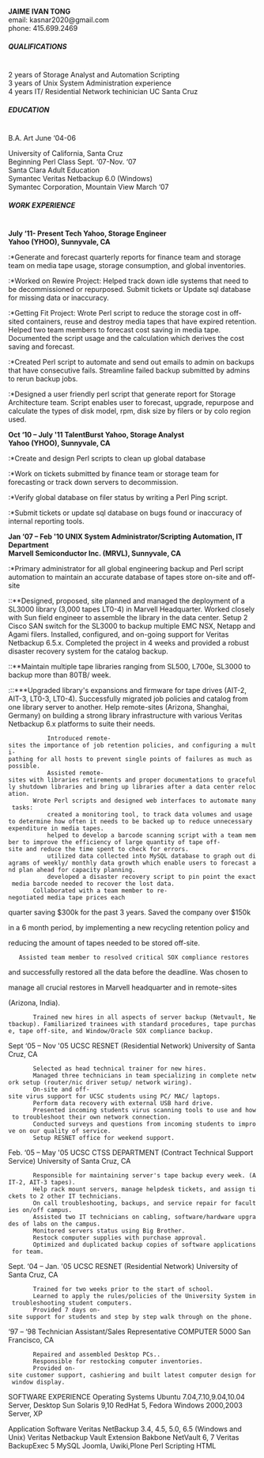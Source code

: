 '''JAIME IVAN TONG'''<br/>
email: kasnar2020@gmail.com<br/>
phone: 415.699.2469

=====QUALIFICATIONS=====<br/>
2 years of Storage Analyst and Automation Scripting<br/>
3 years of Unix System Administration experience<br/>
4 years IT/ Residential Network techinician UC Santa Cruz<br/>

=====EDUCATION=====<br/>
B.A. Art               June ‘04-06

University of California, Santa Cruz<br/>

Beginning Perl Class    Sept. ‘07-Nov. ‘07<br/>
Santa Clara Adult Education<br/>

Symantec Veritas Netbackup 6.0 (Windows)<br/>
Symantec Corporation, Mountain View March ‘07<br/>

=====WORK EXPERIENCE=====<br/>
'''July ‘11- Present     Tech Yahoo, Storage Engineer'''<br/>
'''Yahoo (YHOO), Sunnyvale, CA'''<br/>

:*Generate and forecast quarterly reports for finance team and storage team on media tape usage, storage consumption, and global inventories.
:*Worked on Rewire Project: Helped track down idle systems that need to be decommissioned or repurposed.  Submit tickets or Update sql database for missing data or inaccuracy.
:*Getting Fit Project: Wrote Perl script to reduce the storage cost in off-sited containers, reuse and destroy media tapes that have expired retention. Helped two team members to forecast cost saving in media tape. Documented the script usage and the calculation which derives the cost saving and forecast.
:*Created Perl script to automate and send out emails to admin on backups that have consecutive fails. Streamline failed backup submitted by admins to rerun backup jobs.
:*Designed a user friendly perl script that generate report for Storage Architecture team. Script enables user to forecast, upgrade, repurpose and calculate the types of disk model, rpm, disk size by filers or by colo region used.


'''Oct ‘10 – July '11        TalentBurst Yahoo, Storage Analyst'''<br/>
'''Yahoo (YHOO), Sunnyvale, CA'''<br/>

:*Create and design Perl scripts to clean up global database
:*Work on tickets submitted by finance team or storage team for forecasting or track down servers to decommission.
:*Verify global database on filer status by writing a Perl Ping script.
:*Submit tickets or update sql database on bugs found or inaccuracy of internal reporting tools.


'''Jan ‘07 – Feb '10        UNIX System Administrator/Scripting Automation,  IT Department'''<br/>
'''Marvell Semiconductor Inc. (MRVL), Sunnyvale, CA'''<br/>

:*Primary administrator for all global engineering backup and Perl script automation to maintain an accurate database of tapes store on-site and off-site
::**Designed, proposed, site planned and managed the deployment of a SL3000 library (3,000 tapes LT0-4) in Marvell Headquarter. Worked closely with Sun field engineer to assemble the library in the data center. Setup 2 Cisco SAN switch for the SL3000 to backup multiple EMC NSX, Netapp and Agami filers. Installed, configured, and on-going support for Veritas Netbackup 6.5.x. Completed the project in 4 weeks and provided a robust disaster recovery system for the catalog backup.
::**Maintain multiple tape libraries ranging from SL500, L700e, SL3000 to backup more than 80TB/ week.
:::***Upgraded library's expansions and firmware for tape drives (AIT-2, AIT-3, LT0-3, LT0-4). Successfully migrated job policies and catalog from one library server to another. Help remote-sites (Arizona, Shanghai, Germany) on building a strong library infrastructure with various Veritas Netbackup 6.x platforms to suite their needs.
            Introduced remote-sites the importance of job retention policies, and configuring a multi-pathing for all hosts to prevent single points of failures as much as possible.
            Assisted remote-sites with libraries retirements and proper documentations to gracefully shutdown libraries and bring up libraries after a data center relocation.
        Wrote Perl scripts and designed web interfaces to automate many tasks:
            created a monitoring tool, to track data volumes and usage to determine how often it needs to be backed up to reduce unnecessary expenditure in media tapes.
            helped to develop a barcode scanning script with a team member to improve the efficiency of large quantity of tape off-site and reduce the time spent to check for errors.
            utilized data collected into MySQL database to graph out diagrams of weekly/ monthly data growth which enable users to forecast and plan ahead for capacity planning.
            developed a disaster recovery script to pin point the exact media barcode needed to recover the lost data.
        Collaborated with a team member to re-negotiated media tape prices each

quarter saving $300k for the past 3 years. Saved the company over $150k

in a 6 month period, by implementing a new recycling retention policy and

reducing the amount of tapes needed to be stored off-site.

    Assisted team member to resolved critical SOX compliance restores

and successfully restored all the data before the deadline. Was chosen to

manage all crucial restores in Marvell headquarter and in remote-sites

(Arizona, India).

        Trained new hires in all aspects of server backup (Netvault, Netbackup). Familiarized trainees with standard procedures, tape purchase, tape off-site, and Window/Oracle SOX compliance backup.


Sept ‘05 – Nov '05     UCSC RESNET (Residential Network)
University of Santa Cruz, CA

        Selected as head technical trainer for new hires.
        Managed three technicians in team specializing in complete network setup (router/nic driver setup/ network wiring).
        On-site and off-site virus support for UCSC students using PC/ MAC/ laptops.
        Perform data recovery with external USB hard drive.
        Presented incoming students virus scanning tools to use and how to troubleshoot their own network connection.
        Conducted surveys and questions from incoming students to improve on our quality of service.
        Setup RESNET office for weekend support.


Feb. ‘05 – May '05     UCSC CTSS DEPARTMENT (Contract Technical Support Service)
University of Santa Cruz, CA

        Responsible for maintaining server's tape backup every week. (AIT-2, AIT-3 tapes).
        Help rack mount servers, manage helpdesk tickets, and assign tickets to 2 other IT technicians.
        On call troubleshooting, backups, and service repair for faculties on/off campus.
        Assisted two IT technicians on cabling, software/hardware upgrades of labs on the campus.
        Monitored servers status using Big Brother.
        Restock computer supplies with purchase approval.
        Optimized and duplicated backup copies of software applications for team.


Sept. ‘04 – Jan. '05     UCSC RESNET (Residential Network)
University of Santa Cruz, CA

        Trained for two weeks prior to the start of school.
        Learned to apply the rules/policies of the University System in troubleshooting student computers.
        Provided 7 days on-site support for students and step by step walk through on the phone.


‘97 – ‘98     Technician Assistant/Sales Representative     COMPUTER 5000
San Francisco, CA

        Repaired and assembled Desktop PCs..
        Responsible for restocking computer inventories.
        Provided on-site customer support, cashiering and built latest computer design for window display.


SOFTWARE EXPERIENCE
Operating Systems
Ubuntu 7.04,7.10,9.04,10.04 Server, Desktop
Sun Solaris 9,10
RedHat 5, Fedora
Windows 2000,2003 Server, XP

Application Software
Veritas NetBackup 3.4, 4.5, 5.0, 6.5 (Windows and Unix)
Veritas Netbackup Vault Extension
Bakbone NetVault 6, 7
Veritas BackupExec 5
MySQL
Joomla, Uwiki,Plone
Perl Scripting
HTML
